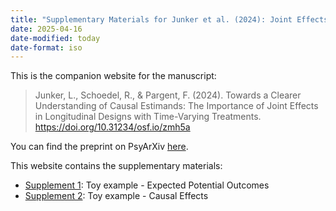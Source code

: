 ```yaml
---
title: "Supplementary Materials for Junker et al. (2024): Joint Effects in Psychology"
date: 2025-04-16
date-modified: today
date-format: iso
---
```


This is the companion website for the manuscript:

>Junker, L., Schoedel, R., & Pargent, F. (2024). Towards a Clearer Understanding of Causal Estimands: The Importance of Joint Effects in Longitudinal Designs with Time-Varying Treatments. <https://doi.org/10.31234/osf.io/zmh5a>

You can find the preprint on PsyArXiv [here](https://doi.org/10.31234/osf.io/zmh5a).

This website contains the supplementary materials:

- [Supplement 1](supplement_1.qmd): Toy example - Expected Potential Outcomes
- [Supplement 2](supplement_2.qmd): Toy example - Causal Effects
